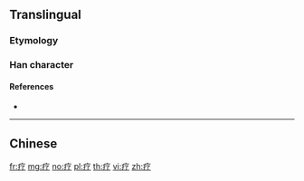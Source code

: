 {{character info/new}}
{{also|療}}
==Translingual==

===Etymology===
{{Han simp|療|f=尞|t=了}}

===Han character===
{{Han char|rn=104|rad=疒|as=02|sn=7|four=|canj=KNN|ids=⿸疒了}}

====References====
* {{Han ref|kx=0769.091|hdz=42659.120|uh=7597|ud=30103}}

----

==Chinese==
{{zh-see|療}}

[[fr:疗]]
[[mg:疗]]
[[no:疗]]
[[pl:疗]]
[[th:疗]]
[[vi:疗]]
[[zh:疗]]